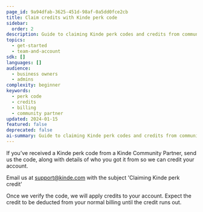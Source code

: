 ```yaml
---
page_id: 9a94dfab-3625-451d-98af-0a5dd0fce2cb
title: Claim credits with Kinde perk code
sidebar:
  order: 2
description: Guide to claiming Kinde perk codes and credits from community partners for account billing.
topics:
  - get-started
  - team-and-account
sdk: []
languages: []
audience:
  - business owners
  - admins
complexity: beginner
keywords:
  - perk code
  - credits
  - billing
  - community partner
updated: 2024-01-15
featured: false
deprecated: false
ai-summary: Guide to claiming Kinde perk codes and credits from community partners for account billing.
---
```


If you’ve received a Kinde perk code from a Kinde Community Partner, send us the code, along with details of who you got it from so we can credit your account. 

Email us at support@kinde.com with the subject 'Claiming Kinde perk credit'

Once we verify the code, we will apply credits to your account. Expect the credit to be deducted from your normal billing until the credit runs out.
